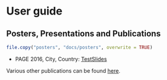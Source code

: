 # User guide {#userguide}


<!-- ## Posters and Presentations -->
## Posters, Presentations and Publications

```r
file.copy("posters", "docs/posters", overwrite = TRUE)
```

- PAGE 2016, City, Country: <a href="posters/test.pdf" target="_blank">TestSlides</a>

Various other publications can be found [here](https://github.com/saemixdevelopment/Publications).
